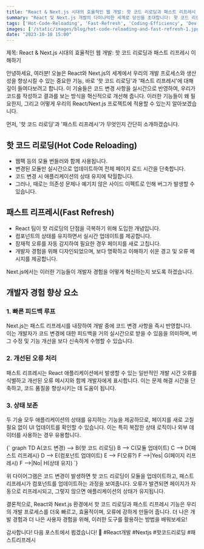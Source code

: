 ```yaml
---
title: "React & Next.js 시대의 효율적인 웹 개발: 핫 코드 리로딩과 패스트 리프레시 이해하기"
summary: "React 및 Next.js 개발의 다이나믹한 세계로 당신을 초대합니다: 핫 코드 리로딩과 패스트 리프레시의 마법을 풀어내어 코딩 효율성과 사용자 경험을 한 차원 높여보세요!"
tags: ['Hot-Code-Reloading', 'Fast-Refresh', 'Coding-Efficiency', 'Dev-Tips']
images: ['/static/images/blog/hot-code-reloading-and-fast-refresh-1.jpg']
date: "2023-10-10 15:00"
---
```


<TOCInline toc={props.toc} asDisclosure />

제목: React & Next.js 시대의 효율적인 웹 개발: 핫 코드 리로딩과 패스트 리프레시 이해하기

안녕하세요, 여러분! 오늘은 React와 Next.js의 세계에서 우리의 개발 프로세스와 생산성을 향상시킬 수 있는 중요한 기능, 바로 '핫 코드 리로딩'과 '패스트 리프레시'에 대해 깊이 들여다보려고 합니다. 이 기술들은 코드 변경 사항을 실시간으로 반영하여, 우리가 코드를 작성하고 결과를 보는 방식을 혁신적으로 개선해 줍니다. 이러한 기능들이 왜 필요한지, 그리고 어떻게 우리의 React/Next.js 프로젝트에 적용할 수 있는지 알아보겠습니다.

먼저, '핫 코드 리로딩'과 '패스트 리프레시'가 무엇인지 간단히 소개하겠습니다.

## 핫 코드 리로딩(Hot Code Reloading)

- 웹팩 등의 모듈 번들러와 함께 사용됩니다.
- 변경된 모듈만 실시간으로 업데이트하여 전체 페이지 로드 시간을 단축합니다.
- 코드 변경 시 애플리케이션의 상태 유지에 탁월합니다.
- 그러나, 때로는 의존성 문제나 예기치 않은 사이드 이펙트로 인해 버그가 발생할 수 있습니다.

## 패스트 리프레시(Fast Refresh)

- React 팀이 핫 리로딩의 단점을 극복하기 위해 도입한 개념입니다.
- 컴포넌트의 상태를 유지하면서 실시간 업데이트를 제공합니다.
- 잠재적 오류를 자동 감지하여 필요한 경우 페이지를 새로 고칩니다.
- 개발자 경험을 위해 디자인되었으며, 보다 명확하고 이해하기 쉬운 경고 및 오류 메시지를 제공합니다.

Next.js에서는 이러한 기능들이 개발자 경험을 어떻게 혁신하는지 보도록 하겠습니다.

## 개발자 경험 향상 요소
### 1. 빠른 피드백 루프

Next.js는 패스트 리프레시를 내장하여 개발 중에 코드 변경 사항을 즉시 반영합니다. 이는 개발자가 코드 변경에 대한 피드백을 거의 실시간으로 받을 수 있음을 의미하며, 버그 수정 및 기능 개선을 보다 신속하게 수행할 수 있습니다.

### 2. 개선된 오류 처리

패스트 리프레시는 React 애플리케이션에서 발생할 수 있는 일반적인 개발 시간 오류를 식별하고 개선된 오류 메시지와 함께 개발자에게 표시합니다. 이는 문제 해결 시간을 단축하고, 코드 품질을 향상시키는 데 도움이 됩니다.

### 3. 상태 보존

두 기술 모두 애플리케이션의 상태를 유지하는 기능을 제공하므로, 페이지를 새로 고칠 필요 없이 UI 업데이트를 확인할 수 있습니다. 이는 특히 복잡한 상태 로직이나 외부 데이터를 사용하는 경우 유용합니다.

<div className="flex justify-center p-0">
<MermaidChart>
{`
graph TD
A(코드 변경) --> B{핫 코드 리로딩}
B --> C(모듈 업데이트)
C --> D{패스트 리프레시}
D --> E(컴포넌트 업데이트)
E --> F(오류?)
F -->|Yes| G(페이지 리프레시)
F -->|No| H(상태 유지)
`}

</MermaidChart>
</div>

위 다이어그램은 코드 변경이 발생하면 핫 코드 리로딩이 모듈을 업데이트하고, 패스트 리프레시가 컴포넌트를 업데이트하는 과정을 보여줍니다. 오류가 발견되면 페이지가 자동으로 리프레시되고, 그렇지 않으면 애플리케이션의 상태가 유지됩니다.

결론적으로, React와 Next.js 환경에서 핫 코드 리로딩과 패스트 리프레시 기능은 우리의 개발 프로세스를 더욱 빠르고, 효율적이며, 오류에 강하게 만들어 줍니다. 더 나은 개발 경험과 더 나은 사용자 경험을 위해, 이러한 도구를 활용하는 방법을 배워보세요!

감사합니다! 다음 포스트에서 뵙겠습니다! 🚀 #React개발 #Nextjs #핫코드리로딩 #패스트리프레시